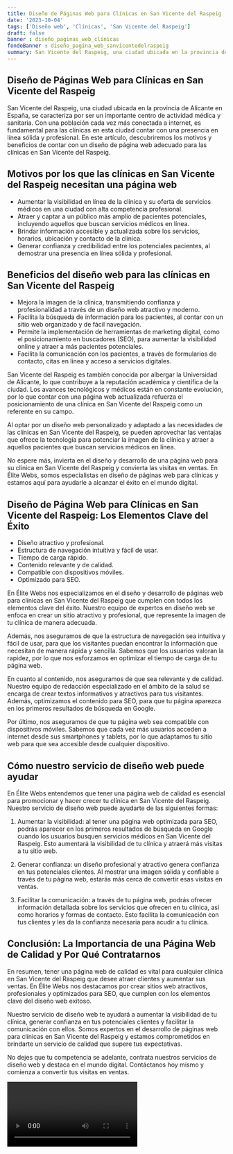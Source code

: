 ```yaml
---
title: Diseño de Páginas Web para Clínicas en San Vicente del Raspeig
date: '2023-10-04'
tags: ['Diseño web', 'Clínicas', 'San Vicente del Raspeig']
draft: false
banner : diseño_paginas_web_clínicas
fondoBanner : diseño_pagina_web_sanvicentedelraspeig
summary: San Vicente del Raspeig, una ciudad ubicada en la provincia de Alicante en España, se caracteriza por ser un importante centro de actividad médica y sanitaria. Con una población cada vez más conectada a internet, es fundamental para las clínicas en esta ciudad contar con una presencia en línea sólida y profesional. En este artículo, descubriremos los motivos y beneficios de contar con un diseño de página web adecuado para las clínicas en San Vicente del Raspeig.
---
```


## Diseño de Páginas Web para Clínicas en San Vicente del Raspeig

San Vicente del Raspeig, una ciudad ubicada en la provincia de Alicante en España, se caracteriza por ser un importante centro de actividad médica y sanitaria. Con una población cada vez más conectada a internet, es fundamental para las clínicas en esta ciudad contar con una presencia en línea sólida y profesional. En este artículo, descubriremos los motivos y beneficios de contar con un diseño de página web adecuado para las clínicas en San Vicente del Raspeig.

## Motivos por los que las clínicas en San Vicente del Raspeig necesitan una página web
- Aumentar la visibilidad en línea de la clínica y su oferta de servicios médicos en una ciudad con alta competencia profesional.
- Atraer y captar a un público más amplio de pacientes potenciales, incluyendo aquellos que buscan servicios médicos en línea.
- Brindar información accesible y actualizada sobre los servicios, horarios, ubicación y contacto de la clínica.
- Generar confianza y credibilidad entre los potenciales pacientes, al demostrar una presencia en línea sólida y profesional.

## Beneficios del diseño web para las clínicas en San Vicente del Raspeig
- Mejora la imagen de la clínica, transmitiendo confianza y profesionalidad a través de un diseño web atractivo y moderno.
- Facilita la búsqueda de información para los pacientes, al contar con un sitio web organizado y de fácil navegación.
- Permite la implementación de herramientas de marketing digital, como el posicionamiento en buscadores (SEO), para aumentar la visibilidad online y atraer a más pacientes potenciales.
- Facilita la comunicación con los pacientes, a través de formularios de contacto, citas en línea y acceso a servicios digitales.

San Vicente del Raspeig es también conocida por albergar la Universidad de Alicante, lo que contribuye a la reputación académica y científica de la ciudad. Los avances tecnológicos y médicos están en constante evolución, por lo que contar con una página web actualizada refuerza el posicionamiento de una clínica en San Vicente del Raspeig como un referente en su campo.

Al optar por un diseño web personalizado y adaptado a las necesidades de las clínicas en San Vicente del Raspeig, se pueden aprovechar las ventajas que ofrece la tecnología para potenciar la imagen de la clínica y atraer a aquellos pacientes que buscan servicios médicos en línea.

No espere más, invierta en el diseño y desarrollo de una página web para su clínica en San Vicente del Raspeig y convierta las visitas en ventas. En Élite Webs, somos especialistas en diseño de páginas web para clínicas y estamos aquí para ayudarle a alcanzar el éxito en el mundo digital.

<GifSeo />

<Cta />

## Diseño de Página Web para Clínicas en San Vicente del Raspeig: Los Elementos Clave del Éxito

- Diseño atractivo y profesional.
- Estructura de navegación intuitiva y fácil de usar.
- Tiempo de carga rápido.
- Contenido relevante y de calidad.
- Compatible con dispositivos móviles.
- Optimizado para SEO.

En Élite Webs nos especializamos en el diseño y desarrollo de páginas web para clínicas en San Vicente del Raspeig que cumplen con todos los elementos clave del éxito. Nuestro equipo de expertos en diseño web se enfoca en crear un sitio atractivo y profesional, que represente la imagen de tu clínica de manera adecuada.

Además, nos aseguramos de que la estructura de navegación sea intuitiva y fácil de usar, para que los visitantes puedan encontrar la información que necesitan de manera rápida y sencilla. Sabemos que los usuarios valoran la rapidez, por lo que nos esforzamos en optimizar el tiempo de carga de tu página web.

En cuanto al contenido, nos aseguramos de que sea relevante y de calidad. Nuestro equipo de redacción especializado en el ámbito de la salud se encarga de crear textos informativos y atractivos para tus visitantes. Además, optimizamos el contenido para SEO, para que tu página aparezca en los primeros resultados de búsqueda en Google.

Por último, nos aseguramos de que tu página web sea compatible con dispositivos móviles. Sabemos que cada vez más usuarios acceden a internet desde sus smartphones y tablets, por lo que adaptamos tu sitio web para que sea accesible desde cualquier dispositivo.

## Cómo nuestro servicio de diseño web puede ayudar

En Élite Webs entendemos que tener una página web de calidad es esencial para promocionar y hacer crecer tu clínica en San Vicente del Raspeig. Nuestro servicio de diseño web puede ayudarte de las siguientes formas:

1. Aumentar la visibilidad: al tener una página web optimizada para SEO, podrás aparecer en los primeros resultados de búsqueda en Google cuando los usuarios busquen servicios médicos en San Vicente del Raspeig. Esto aumentará la visibilidad de tu clínica y atraerá más visitas a tu sitio web.

2. Generar confianza: un diseño profesional y atractivo genera confianza en tus potenciales clientes. Al mostrar una imagen sólida y confiable a través de tu página web, estarás más cerca de convertir esas visitas en ventas.

3. Facilitar la comunicación: a través de tu página web, podrás ofrecer información detallada sobre los servicios que ofrecen en tu clínica, así como horarios y formas de contacto. Esto facilita la comunicación con tus clientes y les da la confianza necesaria para acudir a tu clínica.

## Conclusión: La Importancia de una Página Web de Calidad y Por Qué Contratarnos

En resumen, tener una página web de calidad es vital para cualquier clínica en San Vicente del Raspeig que desee atraer clientes y aumentar sus ventas. En Élite Webs nos destacamos por crear sitios web atractivos, profesionales y optimizados para SEO, que cumplen con los elementos clave del diseño web exitoso.

Nuestro servicio de diseño web te ayudará a aumentar la visibilidad de tu clínica, generar confianza en tus potenciales clientes y facilitar la comunicación con ellos. Somos expertos en el desarrollo de páginas web para clínicas en San Vicente del Raspeig y estamos comprometidos en brindarte un servicio de calidad que supere tus expectativas.

No dejes que tu competencia se adelante, contrata nuestros servicios de diseño web y destaca en el mundo digital. Contáctanos hoy mismo y comienza a convertir tus visitas en ventas.

<Video />

<CtaBot job='Clínicas' city='San Vicente del Raspeig'/>

<Gmaps query='San Vicente del Raspeig+españa+maps' />